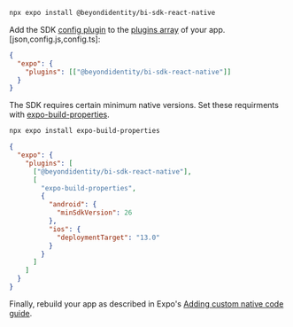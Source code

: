 
```bash
npx expo install @beyondidentity/bi-sdk-react-native
```

Add the SDK [config plugin](https://docs.expo.dev/guides/config-plugins/) to the [plugins array](https://docs.expo.dev/versions/latest/config/app/#plugins) of your app.[json,config.js,config.ts]:

```json
{
  "expo": {
    "plugins": [["@beyondidentity/bi-sdk-react-native"]]
  }
}
```

The SDK requires certain minimum native versions. Set these requirments with [expo-build-properties](https://docs.expo.dev/versions/latest/sdk/build-properties/).

```bash
npx expo install expo-build-properties
```

```json
{
  "expo": {
    "plugins": [
      ["@beyondidentity/bi-sdk-react-native"],
      [
        "expo-build-properties",
        {
          "android": {
            "minSdkVersion": 26
          },
          "ios": {
            "deploymentTarget": "13.0"
          }
        }
      ]
    ]
  }
}
```

Finally, rebuild your app as described in Expo's [Adding custom native code guide](https://docs.expo.dev/workflow/customizing/#generate-native-projects-with-prebuild).
